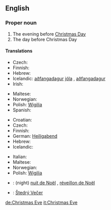 ==English==
{{wikipedia}}
===Proper noun===
{{en-proper noun}}
# The evening before [[Christmas Day]]
# The day before Christmas Day

====Translations====
{{trans-top|evening before Christmas Day}}
* Czech: {{t|cs|Štědrý večer|m}}
* Finnish: {{t+|fi|jouluaatto}}
* Hebrew: {{he-translation|ערב חג המולד|érev khág hamolád}} {{m}}
* Icelandic: [[aðfangadagur]] [[jól]]a {{m}}, [[aðfangadagur]] {{m}}
* Irish: {{t|ga|Oíche Nollaig|f|xs=Irish}}
{{trans-mid}}
* Maltese: {{t|mt|Lejliet il-Milied|xs=Maltese}}
* Norwegian: {{t|no|julaften|m}}
* Polish: [[Wigilia]] {{f}}
* Spanish: {{t-|es|Nochebuena|f}}
{{trans-bottom}}

{{trans-top|day before Christmas Day}}
* Croatian: {{t-|hr|Badnjak|m}}
* Czech: {{t|cs|Štědrý den|m}}
* Finnish: {{t+|fi|jouluaatto}}
* German: [[Heiligabend]] {{m}}
* Hebrew: {{he-translation|ערב חג המולד|érev khág hamolád}} {{m}}
* Icelandic: {{t|is|aðfangadagskvöld|n}}
{{trans-mid}}
* Italian: {{t+|it|Vigilia|f}}
* Maltese: {{t|mt|Lejliet il-Milied|xs=Maltese}}
* Norwegian: {{t|no|julaften|m}}
* Polish: [[Wigilia]] {{f}}
{{trans-bottom}}

{{checktrans}}

*{{ttbc|French}}: (night) [[nuit de Noël]] {{f}}, [[réveillon de Noël]] {{m}}
*{{ttbc|Slovak}}: [[Štedrý Večer]] {{m}}


[[de:Christmas Eve]]
[[it:Christmas Eve]]